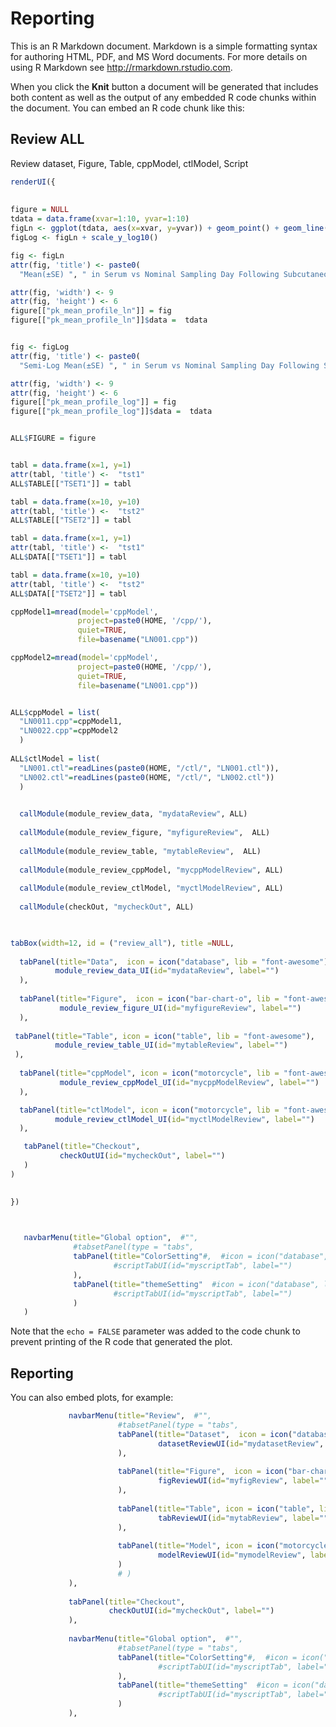 

 

# Reporting

This is an R Markdown document. Markdown is a simple formatting syntax for authoring HTML, PDF, and MS Word documents. For more details on using R Markdown see <http://rmarkdown.rstudio.com>.

When you click the **Knit** button a document will be generated that includes both content as well as the output of any embedded R code chunks within the document. You can embed an R code chunk like this:

 

## Review ALL

Review dataset, Figure, Table, cppModel, ctlModel, Script

```r

renderUI({ 
  
  
figure = NULL
tdata = data.frame(xvar=1:10, yvar=1:10)
figLn <- ggplot(tdata, aes(x=xvar, y=yvar)) + geom_point() + geom_line()
figLog <- figLn + scale_y_log10()

fig <- figLn
attr(fig, 'title') <- paste0(
  "Mean(±SE) ", " in Serum vs Nominal Sampling Day Following Subcutaneous or Intravenous Dose(s) of ", ")")

attr(fig, 'width') <- 9
attr(fig, 'height') <- 6                                
figure[["pk_mean_profile_ln"]] = fig 
figure[["pk_mean_profile_ln"]]$data =  tdata


fig <- figLog
attr(fig, 'title') <- paste0(
  "Semi-Log Mean(±SE) ", " in Serum vs Nominal Sampling Day Following Subcutaneous or Intravenous Dose(s) of ", ")")

attr(fig, 'width') <- 9
attr(fig, 'height') <- 6                                
figure[["pk_mean_profile_log"]] = fig 
figure[["pk_mean_profile_log"]]$data =  tdata


ALL$FIGURE = figure


tabl = data.frame(x=1, y=1)
attr(tabl, 'title') <-  "tst1"
ALL$TABLE[["TSET1"]] = tabl

tabl = data.frame(x=10, y=10)
attr(tabl, 'title') <-  "tst2"
ALL$TABLE[["TSET2"]] = tabl

tabl = data.frame(x=1, y=1)
attr(tabl, 'title') <-  "tst1"
ALL$DATA[["TSET1"]] = tabl

tabl = data.frame(x=10, y=10)
attr(tabl, 'title') <-  "tst2"
ALL$DATA[["TSET2"]] = tabl

cppModel1=mread(model='cppModel',
               project=paste0(HOME, '/cpp/'),
               quiet=TRUE,
               file=basename("LN001.cpp"))

cppModel2=mread(model='cppModel',
               project=paste0(HOME, '/cpp/'),
               quiet=TRUE,
               file=basename("LN001.cpp"))


ALL$cppModel = list(
  "LN0011.cpp"=cppModel1, 
  "LN0022.cpp"=cppModel2
  ) 
 
ALL$ctlModel = list(
  "LN001.ctl"=readLines(paste0(HOME, "/ctl/", "LN001.ctl")), 
  "LN002.ctl"=readLines(paste0(HOME, "/ctl/", "LN002.ctl"))
  ) 
 

  callModule(module_review_data, "mydataReview", ALL)
  
  callModule(module_review_figure, "myfigureReview",  ALL)
  
  callModule(module_review_table, "mytableReview",  ALL)
  
  callModule(module_review_cppModel, "mycppModelReview", ALL)
  
  callModule(module_review_ctlModel, "myctlModelReview", ALL)  
  
  callModule(checkOut, "mycheckOut", ALL)  


  
tabBox(width=12, id = ("review_all"), title =NULL, 
  
  tabPanel(title="Data",  icon = icon("database", lib = "font-awesome"),
          module_review_data_UI(id="mydataReview", label="")
  ), 
  
  tabPanel(title="Figure",  icon = icon("bar-chart-o", lib = "font-awesome"),
           module_review_figure_UI(id="myfigureReview", label="")
  ), 
   
 tabPanel(title="Table", icon = icon("table", lib = "font-awesome"),
          module_review_table_UI(id="mytableReview", label="")
 ),
   
  tabPanel(title="cppModel", icon = icon("motorcycle", lib = "font-awesome"),
           module_review_cppModel_UI(id="mycppModelReview", label="")
  ),

  tabPanel(title="ctlModel", icon = icon("motorcycle", lib = "font-awesome"),
          module_review_ctlModel_UI(id="myctlModelReview", label="")
  ),

   tabPanel(title="Checkout", 
           checkOutUI(id="mycheckOut", label="") 
   )
)  
   

})

   

```
 



```r
   navbarMenu(title="Global option",  #"", 
              #tabsetPanel(type = "tabs",   
              tabPanel(title="ColorSetting"#,  #icon = icon("database", lib = "font-awesome"),
                       #scriptTabUI(id="myscriptTab", label="")  
              ), 
              tabPanel(title="themeSetting"  #icon = icon("database", lib = "font-awesome"),
                       #scriptTabUI(id="myscriptTab", label="")  
              ) 
   )

```
Note that the `echo = FALSE` parameter was added to the code chunk to prevent printing of the R code that generated the plot.

 

## Reporting

You can also embed plots, for example:

 
```r

             navbarMenu(title="Review",  #"", 
                        #tabsetPanel(type = "tabs",   
                        tabPanel(title="Dataset",  icon = icon("database", lib = "font-awesome"),
                                 datasetReviewUI(id="mydatasetReview", label="")
                        ), 
                        
                        tabPanel(title="Figure",  icon = icon("bar-chart-o", lib = "font-awesome"),
                                 figReviewUI(id="myfigReview", label="")
                        ), 
                        
                        tabPanel(title="Table", icon = icon("table", lib = "font-awesome"),
                                 tabReviewUI(id="mytabReview", label="")
                        ), 
                        
                        tabPanel(title="Model", icon = icon("motorcycle", lib = "font-awesome"),
                                 modelReviewUI(id="mymodelReview", label="")
                        )
                        # )
             ), 
             
             tabPanel(title="Checkout", 
                      checkOutUI(id="mycheckOut", label="") 
             ), 
             
             navbarMenu(title="Global option",  #"", 
                        #tabsetPanel(type = "tabs",   
                        tabPanel(title="ColorSetting"#,  #icon = icon("database", lib = "font-awesome"),
                                 #scriptTabUI(id="myscriptTab", label="")  
                        ), 
                        tabPanel(title="themeSetting"  #icon = icon("database", lib = "font-awesome"),
                                 #scriptTabUI(id="myscriptTab", label="")  
                        ) 
             ),
             

```